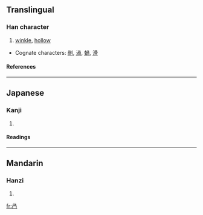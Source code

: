 {{see|叧}}

==Translingual==
===Han character===
{{Han char|rn=13|rad=冂|as=04|sn=6|four=|canj=月弓月 (BNB)}}
# [[winkle]], [[hollow]]


*Cognate characters: [[剮]], [[渦]], [[蝸]], [[滑]]
====References====
{{Han ref|kx=0129.090|dkj=01525|dj=0290.050|hdz=10100.050|uh=518E|ud=20878}}
----
==Japanese==
===Kanji===
{{ja-kanji|grade=|rs=冂04}}
# {{defn|Japanese}} 
====Readings====
{{ja-readings|on=[[か]] (ka), [[け]] (ke)|kun=[[わける]] (wakeru)}}
----
==Mandarin==
===Hanzi===
{{cmn-hanzi|pin=[[guǎ]] ([[gua3]])|wg=kua<sup>3</sup>}}
# {{defn|Mandarin}}

[[fr:冎]]